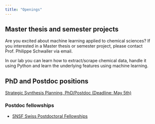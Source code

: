 ```yaml
---
title: "Openings"
---
```


## Master thesis and semester projects

Are you excited about machine learning applied to chemical sciences? If you interested in a Master thesis or semester project, please contact Prof. Philippe Schwaller via email.

In our lab you can learn how to extract/scrape chemical data, handle it using Python and learn the underlying features using machine learning. 

## PhD and Postdoc positions

[Strategic Synthesis Planning, PhD/Postdoc (Deadline: May 5th)](positions/PhD_PostDoc_Strategic_Sythesis_Planning.pdf)

### Postdoc fellowships
- [SNSF Swiss Postdoctoral Fellowships](https://www.snf.ch/en/m1NtWp4nTELQixlu/funding/horizon-europe-swiss-postdoctoral-fellowships)